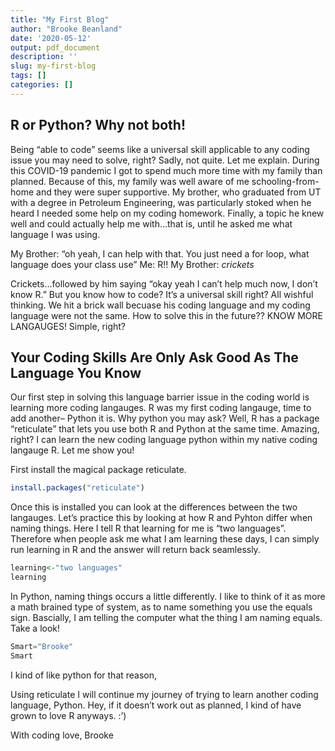 ```yaml
---
title: "My First Blog"
author: "Brooke Beanland"
date: '2020-05-12'
output: pdf_document
description: ''
slug: my-first-blog
tags: []
categories: []
---
```


## R or Python? Why not both! 

Being "able to code" seems like a universal skill applicable to any coding issue you may need to solve, right? Sadly, not quite. Let me explain. During this COVID-19 pandemic I got to spend much more time with my family than planned. Because of this, my family was well aware of me schooling-from-home and they were super supportive. My brother, who graduated from UT with a degree in Petroleum Engineering, was particularly stoked when he heard I needed some help on my coding homework. Finally, a topic he knew well and could actually help me with...that is, until he asked me what language I was using. 

My Brother: "oh yeah, I can help with that. You just need a for loop, what language does your class use"
Me: R!!
My Brother: *crickets* 

Crickets...followed by him saying "okay yeah I can't help much now, I don't know R." But you know how to code? It's a universal skill right? All wishful thinking. We hit a brick wall becuase his coding language and my coding language were not the same. How to solve this in the future?? KNOW MORE LANGAUGES! Simple, right?

## Your Coding Skills Are Only Ask Good As The Language You Know

Our first step in solving this language barrier issue in the coding world is learning more coding langauges. R was my first coding langauge, time to add another-- Python it is. Why python you may ask? Well, R has a package "reticulate" that lets you use both R and Python at the same time. Amazing, right? I can learn the new coding language python within my native coding langauge R. Let me show you!

First install the magical package reticulate.

```R
install.packages("reticulate")

```

Once this is installed you can look at the differences between the two langauges. Let's practice this by looking at how R and Pyhton differ when naming things. Here I tell R that learning for me is "two languages". Therefore when people ask me what I am learning these days, I can simply run learning in R and the answer will return back seamlessly.  

```R
learning<-"two languages"
learning
```

In Python, naming things occurs a little differently. I like to think of it as more a math brained type of system, as to name something you use the equals sign. Bascially, I am telling the computer what the thing I am naming equals. Take a look!

```python
Smart="Brooke"
Smart
```

I kind of like python for that reason, 

Using reticulate I will continue my journey of trying to learn another coding language, Python. Hey, if it doesn't work out as planned, I kind of have grown to love R anyways. :') 

With coding love, 
Brooke 

